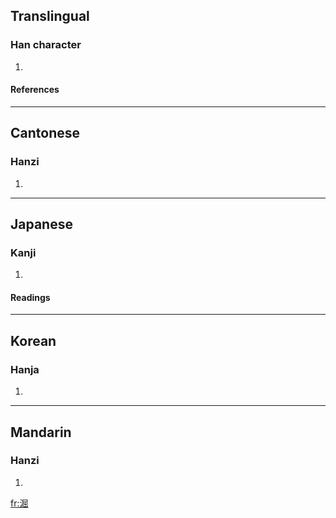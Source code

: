 ==Translingual==
===Han character===
{{Han char|rn=85|rad=水|as=08|sn=11|four=3717<sub>7</sub>|canj=水尸山山 (ESUU)}}
# {{defn|Han|sort=水08}}
====References====
{{Han ref|kx=0629.100|dkj=17622|dj=1031.060|hdz=31664.080|uh=6DC8|ud=28104|bh=D5EC|bd=54764}}

----
==Cantonese==
===Hanzi===
{{yue-hanzi|jyut=|y=gwat1}}
# {{defn|Cantonese}}

----
==Japanese==
===Kanji===
{{ja-kanji|grade=|rs=水08}}
# {{defn|Japanese}} 
====Readings====
{{ja-readings|on=[[こつ]] (kotsu), [[こち]] (kochi)|kun=[[にごす]] (nigosu)}}

----
==Korean==
===Hanja===
{{ko-hanja|hangeul=굴|eumhun=|rv=gul|mr=kul|y=kwul}}
# {{defn|Korean}}

----
==Mandarin==
===Hanzi===
{{cmn-hanzi|pin=[[gǔ]] (gu3)|wg=ku<sup>3</sup>}}
# {{defn|Mandarin}}

[[fr:淈]]